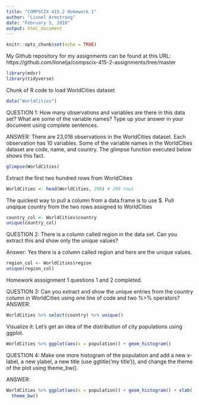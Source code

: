 ```yaml
---
title: "COMPSCIX 415.2 Homework 1"
author: "Lionel Armstrong"
date: "February 5, 2018"
output: html_document
---
```


```r
knitr::opts_chunk$set(echo = TRUE)
```

My Github repository for my assignments can be found at this URL: https://github.com/lionelja/compscix-415-2-assignments/tree/master


```r
library(mdsr) 
library(tidyverse)
```
Chunk of R code to load WorldCities dataset


```r
data("WorldCities")
```
QUESTION 1: How many observations and variables are there in this data set? What are some of the variable names? Type up your answer in your document using complete sentences.

ANSWER: There are 23,018 observations in the WorldCities dataset. Each observation has 10 variables. Some of the variable names in the WorldCities dataset are code, name, and country. The glimpse function executed below shows this fact.
```r
glimpse(WorldCities)
```
Extract the first two hundred rows from WorldCities
```r
WorldCities <- head(WorldCities, 200) # 200 rows
```

The quickest way to pull a column from a data.frame is to use $. 
Pull unqique country from the two rows assigned to WorldCities

```r
country_col <- WorldCities$country
unique(country_col)
```

QUESTION 2: There is a column called region in the data set. Can you extract this and show only the unique values? 

Answer: Yes there is a column called region and here are the unique values.

```r
region_col <- WorldCities$region
unique(region_col)
```
Homework asssignment 1 questions 1 and 2 completed.

QUESTION 3: Can you extract and show the unique entries from the country column in WorldCities using one line of code and two %>% operators? 
ANSWER:
```r
WorldCities %>% select(country) %>% unique()
```
Visualize it:
Let's get an idea of the distribution of city populations using ggplot.
```r
WorldCities %>% ggplot(aes(x = population)) + geom_histogram()
```
QUESTION 4: Make one more histogram of the population and add a new x-label, a new ylabel, a new title (use ggtitle('my title')), and change the theme of the plot using theme_bw(). 

ANSWER:
```r
WorldCities %>% ggplot(aes(x = population)) + geom_histogram() + xlab('City Population') +ylab('Country Count') + ggtitle('Country Population Histogram') +
  theme_bw()
```